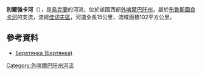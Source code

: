 '''別爾強卡河'''（{{lang-uk|Бертянка}}），是[[烏克蘭|烏克蘭]]的河流，位於該國西部[[外喀爾巴阡州|外喀爾巴阡州]]，屬於[[布魯斯圖良卡河|布魯斯圖良卡河]]的支流，流經[[佳切夫區|佳切夫區]]，河道全長15公里，流域面積102平方公里。

==參考資料==
* [https://web.archive.org/web/20131005022808/http://do.gendocs.ru/docs/index-29520.html?page=29 Беретянка (Бертянка)]

{{DEFAULTSORT:Бертянка}}
[[Category:外喀爾巴阡州河流|Category:外喀爾巴阡州河流]]


{{Ukraine-river-stub}}